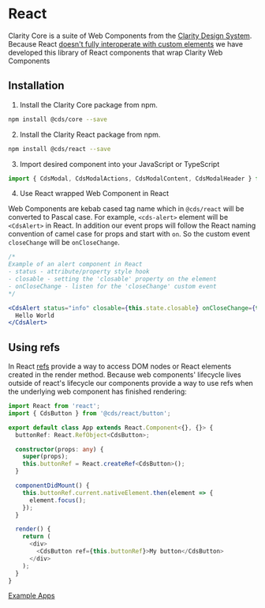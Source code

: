 
<Meta title="Documentation/React" />

# React

Clarity Core is a suite of Web Components from the [Clarity Design System](https://clarity.design).
Because React [doesn't fully interoperate with custom elements](https://custom-elements-everywhere.com/)
we have developed this library of React components that wrap Clarity Web Components

## Installation

1.  Install the Clarity Core package from npm.

```bash
npm install @cds/core --save
```

2.  Install the Clarity React package from npm.

```bash
npm install @cds/react --save
```

3.  Import desired component into your JavaScript or TypeScript

```typescript
import { CdsModal, CdsModalActions, CdsModalContent, CdsModalHeader } from '@cds/react/modal';
```

4.  Use React wrapped Web Component in React

Web Components are kebab cased tag name which in `@cds/react` will be converted to
Pascal case. For example, `<cds-alert>` element will be `<CdsAlert>` in React.
In addition our event props will follow the React naming convention of camel case for props
and start with `on`. So the custom event `closeChange` will be `onCloseChange`.

```jsx
/*
Example of an alert component in React
- status - attribute/property style hook
- closable - setting the 'closable' property on the element
- onCloseChange - listen for the 'closeChange' custom event
*/

<CdsAlert status="info" closable={this.state.closable} onCloseChange={this.log}>
  Hello World
</CdsAlert>
```

## Using refs

In React [refs](https://reactjs.org/docs/refs-and-the-dom.html) provide a way to access DOM nodes or
React elements created in the render method. Because web components' lifecycle lives outside of react's
lifecycle our components provide a way to use refs when the underlying web component has finished rendering:

```typescript
import React from 'react';
import { CdsButton } from '@cds/react/button';

export default class App extends React.Component<{}, {}> {
  buttonRef: React.RefObject<CdsButton>;

  constructor(props: any) {
    super(props);
    this.buttonRef = React.createRef<CdsButton>();
  }

  componentDidMount() {
    this.buttonRef.current.nativeElement.then(element => {
      element.focus();
    });
  }

  render() {
    return (
      <div>
        <CdsButton ref={this.buttonRef}>My button</CdsButton>
      </div>
    );
  }
}
```

<cds-button>
  <a href="https://github.com/vmware/clarity/tree/master/apps" target="_blank" rel="noopener">
    Example Apps
  </a>
</cds-button>
